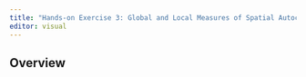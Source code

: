 ```yaml
---
title: "Hands-on Exercise 3: Global and Local Measures of Spatial Autocorrelation"
editor: visual
---
```


## Overview
